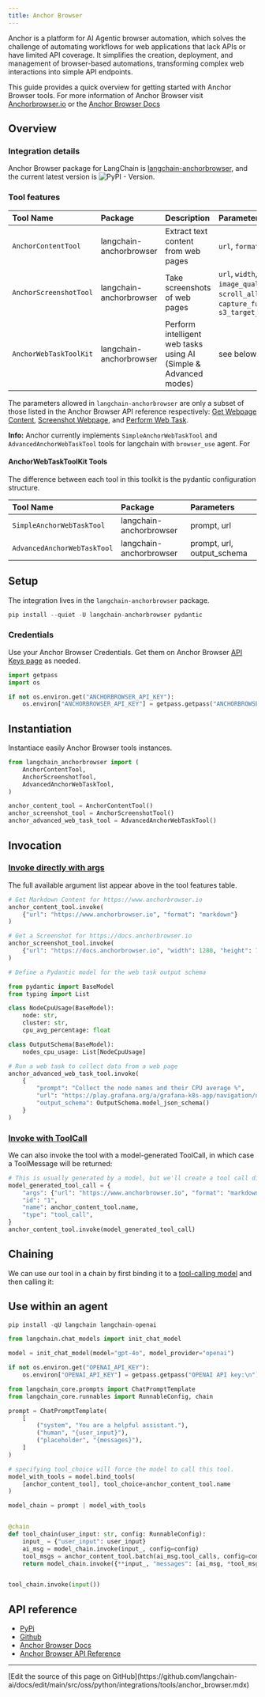 ```yaml
---
title: Anchor Browser
---
```


Anchor is a platform for AI Agentic browser automation, which solves the challenge of automating workflows for web applications that lack APIs or have limited API coverage. It simplifies the creation, deployment, and management of browser-based automations, transforming complex web interactions into simple API endpoints.

This guide provides a quick overview for getting started with Anchor Browser tools. For more information of Anchor Browser visit [Anchorbrowser.io](https://anchorbrowser.io?utm=langchain) or the [Anchor Browser Docs](https://docs.anchorbrowser.io?utm=langchain)

## Overview

### Integration details

Anchor Browser package for LangChain is [langchain-anchorbrowser](https://pypi.org/project/langchain-anchorbrowser), and the current latest version is ![PyPI - Version](https://img.shields.io/pypi/v/langchain-anchorbrowser?style=flat-square&label=%20).

### Tool features

| Tool Name | Package | Description | Parameters |
| :--- | :--- | :--- | :---|
| `AnchorContentTool` | langchain-anchorbrowser | Extract text content from web pages | `url`, `format` |
| `AnchorScreenshotTool` | langchain-anchorbrowser | Take screenshots of web pages | `url`, `width`, `height`, `image_quality`, `wait`, `scroll_all_content`, `capture_full_height`, `s3_target_address` |
| `AnchorWebTaskToolKit` | langchain-anchorbrowser | Perform intelligent web tasks using AI (Simple & Advanced modes) | see below |

The parameters allowed in `langchain-anchorbrowser` are only a subset of those listed in the Anchor Browser API reference respectively: [Get Webpage Content](https://docs.anchorbrowser.io/sdk-reference/tools/get-webpage-content?utm=langchain), [Screenshot Webpage](https://docs.anchorbrowser.io/sdk-reference/tools/screenshot-webpage?utm=langchain), and [Perform Web Task](https://docs.anchorbrowser.io/sdk-reference/ai-tools/perform-web-task?utm=langchain).

**Info:** Anchor currently implements `SimpleAnchorWebTaskTool` and `AdvancedAnchorWebTaskTool` tools for langchain with `browser_use` agent. For

#### AnchorWebTaskToolKit Tools

The difference between each tool in this toolkit is the pydantic configuration structure.

| Tool Name | Package | Parameters |
| :--- | :--- | :--- |
| `SimpleAnchorWebTaskTool` | langchain-anchorbrowser | prompt, url |
| `AdvancedAnchorWebTaskTool` | langchain-anchorbrowser | prompt, url, output_schema |

## Setup

The integration lives in the `langchain-anchorbrowser` package.

```python
pip install --quiet -U langchain-anchorbrowser pydantic
```

### Credentials

Use your Anchor Browser Credentials. Get them on Anchor Browser [API Keys page](https://app.anchorbrowser.io/api-keys?utm=langchain) as needed.

```python
import getpass
import os

if not os.environ.get("ANCHORBROWSER_API_KEY"):
    os.environ["ANCHORBROWSER_API_KEY"] = getpass.getpass("ANCHORBROWSER API key:\n")
```

## Instantiation

Instantiace easily Anchor Browser tools instances.

```python
from langchain_anchorbrowser import (
    AnchorContentTool,
    AnchorScreenshotTool,
    AdvancedAnchorWebTaskTool,
)

anchor_content_tool = AnchorContentTool()
anchor_screenshot_tool = AnchorScreenshotTool()
anchor_advanced_web_task_tool = AdvancedAnchorWebTaskTool()
```

## Invocation

### [Invoke directly with args](/oss/python/langchain/tools#use-the-tool-directly)

The full available argument list appear above in the tool features table.

```python
# Get Markdown Content for https://www.anchorbrowser.io
anchor_content_tool.invoke(
    {"url": "https://www.anchorbrowser.io", "format": "markdown"}
)

# Get a Screenshot for https://docs.anchorbrowser.io
anchor_screenshot_tool.invoke(
    {"url": "https://docs.anchorbrowser.io", "width": 1280, "height": 720}
)
```

```python
# Define a Pydantic model for the web task output schema

from pydantic import BaseModel
from typing import List

class NodeCpuUsage(BaseModel):
    node: str,
    cluster: str,
    cpu_avg_percentage: float

class OutputSchema(BaseModel):
    nodes_cpu_usage: List[NodeCpuUsage]

# Run a web task to collect data from a web page
anchor_advanced_web_task_tool.invoke(
    {
        "prompt": "Collect the node names and their CPU average %",
        "url": "https://play.grafana.org/a/grafana-k8s-app/navigation/nodes?from=now-1h&to=now&refresh=1m",
        "output_schema": OutputSchema.model_json_schema()
    }
)
```

### [Invoke with ToolCall](/oss/python/langchain/tools/#tool-execution)

We can also invoke the tool with a model-generated ToolCall, in which case a ToolMessage will be returned:

```python
# This is usually generated by a model, but we'll create a tool call directly for demo purposes.
model_generated_tool_call = {
    "args": {"url": "https://www.anchorbrowser.io", "format": "markdown"},
    "id": "1",
    "name": anchor_content_tool.name,
    "type": "tool_call",
}
anchor_content_tool.invoke(model_generated_tool_call)
```

## Chaining

We can use our tool in a chain by first binding it to a [tool-calling model](/oss/python/langchain/tools/) and then calling it:

## Use within an agent

```python
pip install -qU langchain langchain-openai
```

```python
from langchain.chat_models import init_chat_model

model = init_chat_model(model="gpt-4o", model_provider="openai")
```

```python
if not os.environ.get("OPENAI_API_KEY"):
    os.environ["OPENAI_API_KEY"] = getpass.getpass("OPENAI API key:\n")
```

```python
from langchain_core.prompts import ChatPromptTemplate
from langchain_core.runnables import RunnableConfig, chain

prompt = ChatPromptTemplate(
    [
        ("system", "You are a helpful assistant."),
        ("human", "{user_input}"),
        ("placeholder", "{messages}"),
    ]
)

# specifying tool_choice will force the model to call this tool.
model_with_tools = model.bind_tools(
    [anchor_content_tool], tool_choice=anchor_content_tool.name
)

model_chain = prompt | model_with_tools


@chain
def tool_chain(user_input: str, config: RunnableConfig):
    input_ = {"user_input": user_input}
    ai_msg = model_chain.invoke(input_, config=config)
    tool_msgs = anchor_content_tool.batch(ai_msg.tool_calls, config=config)
    return model_chain.invoke({**input_, "messages": [ai_msg, *tool_msgs]}, config=config)


tool_chain.invoke(input())
```

## API reference

- [PyPi](https://pypi.org/project/langchain-anchorbrowser)
- [Github](https://github.com/anchorbrowser/langchain-anchorbrowser)
- [Anchor Browser Docs](https://docs.anchorbrowser.io/introduction?utm=langchain)
- [Anchor Browser API Reference](https://docs.anchorbrowser.io/api-reference/ai-tools/perform-web-task?utm=langchain)

---

<Callout icon="pen-to-square" iconType="regular">
  [Edit the source of this page on GitHub](https://github.com/langchain-ai/docs/edit/main/src/oss/python/integrations/tools/anchor_browser.mdx)
</Callout>
